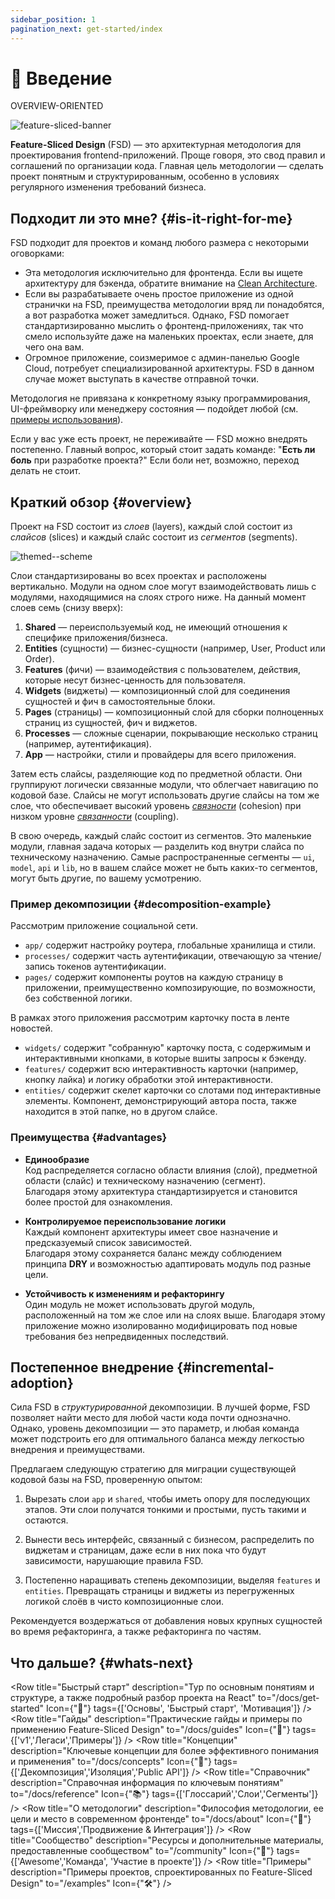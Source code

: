 ```yaml
---
sidebar_position: 1
pagination_next: get-started/index
---
```


# 🔎 Введение

<span class="badge badge--secondary margin-bottom--md">OVERVIEW-ORIENTED</span>

![feature-sliced-banner](/img/banner.jpg)

**Feature-Sliced Design** (FSD) — это архитектурная методология для проектирования frontend-приложений. Проще говоря, это свод правил и соглашений по организации кода. Главная цель методологии — сделать проект понятным и структурированным, особенно в условиях регулярного изменения требований бизнеса.

## Подходит ли это мне? {#is-it-right-for-me}

FSD подходит для проектов и команд любого размера с некоторыми оговорками:

- Эта методология исключительно для фронтенда. Если вы ищете архитектуру для бэкенда, обратите внимание на [Clean Architecture][refs-clean-architecture].
- Если вы разрабатываете очень простое приложение из одной странички на FSD, преимущества методологии вряд ли понадобятся, а вот разработка может замедлиться. Однако, FSD помогает стандартизированно мыслить о фронтенд-приложениях, так что смело используйте даже на маленьких проектах, если знаете, для чего она вам.
- Огромное приложение, соизмеримое с админ-панелью Google Cloud, потребует специализированной архитектуры. FSD в данном случае может выступать в качестве отправной точки.

Методология не привязана к конкретному языку программирования, UI-фреймворку или менеджеру состояния — подойдет любой (см. [примеры использования][refs-examples]).

Если у вас уже есть проект, не переживайте — FSD можно внедрять постепенно. Главный вопрос, который стоит задать команде: "**Eсть ли боль** при разработке проекта?" Если боли нет, возможно, переход делать не стоит. 

## Краткий обзор {#overview}

Проект на FSD состоит из _слоев_ (layers), каждый слой состоит из _слайсов_ (slices) и каждый слайс состоит из _сегментов_ (segments).

![themed--scheme](/img/visual_schema.jpg)

Слои стандартизированы во всех проектах и расположены вертикально. Модули на одном слое могут взаимодействовать лишь с модулями, находящимися на слоях строго ниже. На данный момент слоев семь (снизу вверх):

1. **Shared** — переиспользуемый код, не имеющий отношения к специфике приложения/бизнеса.
2. **Entities** (сущности) — бизнес-сущности (например, User, Product или Order).
3. **Features** (фичи) — взаимодействия с пользователем, действия, которые несут бизнес-ценность для пользователя.
4. **Widgets** (виджеты) — композиционный слой для соединения сущностей и фич в самостоятельные блоки.
5. **Pages** (страницы) — композиционный слой для сборки полноценных страниц из сущностей, фич и виджетов.
6. **Processes** — сложные сценарии, покрывающие несколько страниц (например, аутентификация).
7. **App** — настройки, стили и провайдеры для всего приложения.

Затем есть слайсы, разделяющие код по предметной области. Они группируют логически связанные модули, что облегчает навигацию по кодовой базе. Слайсы не могут использовать другие слайсы на том же слое, что обеспечивает высокий уровень [_связности_][refs-wiki-cohesion] (cohesion) при низком уровне [_связанности_][refs-wiki-coupling] (coupling).

В свою очередь, каждый слайс состоит из сегментов. Это маленькие модули, главная задача которых — разделить код внутри слайса по техническому назначению. Самые распространенные сегменты — `ui`, `model`, `api` и `lib`, но в вашем слайсе может не быть каких-то сегментов, могут быть другие, по вашему усмотрению.

### Пример декомпозиции {#decomposition-example}

Рассмотрим приложение социальной сети.

* `app/` содержит настройку роутера, глобальные хранилища и стили.
* `processes/` содержит часть аутентификации, отвечающую за чтение/запись токенов аутентификации.
* `pages/` содержит компоненты роутов на каждую страницу в приложении, преимущественно композирующие, по возможности, без собственной логики.

В рамках этого приложения рассмотрим карточку поста в ленте новостей.

* `widgets/` содержит "собранную" карточку поста, с содержимым и интерактивными кнопками, в которые вшиты запросы к бэкенду.
* `features/` содержит всю интерактивность карточки (например, кнопку лайка) и логику обработки этой интерактивности.
* `entities/` содержит скелет карточки со слотами под интерактивные элементы. Компонент, демонстрирующий автора поста, также находится в этой папке, но в другом слайсе.

### Преимущества {#advantages}

- **Единообразие**  
  Код распределяется согласно области влияния (слой), предметной области (слайс) и техническому назначению (сегмент).  
  Благодаря этому архитектура стандартизируется и становится более простой для ознакомления.

- **Контролируемое переиспользование логики**  
  Каждый компонент архитектуры имеет свое назначение и предсказуемый список зависимостей.  
  Благодаря этому сохраняется баланс между соблюдением принципа **DRY** и возможностью адаптировать модуль под разные цели.

- **Устойчивость к изменениям и рефакторингу**  
  Один модуль не может использовать другой модуль, расположенный на том же слое или на слоях выше.
  Благодаря этому приложение можно изолированно модифицировать под новые требования без непредвиденных последствий.


## Постепенное внедрение {#incremental-adoption}

Сила FSD в _структурированной_ декомпозиции. В лучшей форме, FSD позволяет найти место для любой части кода почти однозначно. Однако, уровень декомпозиции — это параметр, и любая команда может подстроить его для оптимального баланса между легкостью внедрения и преимуществами.

Предлагаем следующую стратегию для миграции существующей кодовой базы на FSD, проверенную опытом:

1. Вырезать слои `app` и `shared`, чтобы иметь опору для последующих этапов. Эти слои получатся тонкими и простыми, пусть такими и остаются.

2. Вынести весь интерфейс, связанный с бизнесом, распределить по виджетам и страницам, даже если в них пока что будут зависимости, нарушающие правила FSD.

3. Постепенно наращивать степень декомпозиции, выделяя `features` и `entities`. Превращать страницы и виджеты из перегруженных логикой слоёв в чисто композиционные слои.

Рекомендуется воздержаться от добавления новых крупных сущностей во время рефакторинга, а также рефакторинга по частям.

## Что дальше? {#whats-next}


<Row
    title="Быстрый старт"
    description="Тур по основным понятиям и структуре, а также подробный разбор проекта на React"
    to="/docs/get-started"
    Icon={"🚀"}
    tags={['Основы', 'Быстрый старт', 'Мотивация']}
/>
<Row
    title="Гайды"
    description="Практические гайды и примеры по применению Feature-Sliced Design"
    to="/docs/guides"
    Icon={"🎯"}
    tags={['v1','Легаси','Примеры']}
/>
<Row
    title="Концепции"
    description="Ключевые концепции для более эффективного понимания и применения"
    to="/docs/concepts"
    Icon={"🧩"}
    tags={['Декомпозиция','Изоляция','Public API']}
/>
<Row
    title="Справочник"
    description="Справочная информация по ключевым понятиям"
    to="/docs/reference"
    Icon={"📚"}
    tags={['Глоссарий','Слои','Сегменты']}
/>
<Row
    title="О методологии"
    description="Философия методологии, ее цели и место в современном фронтенде"
    to="/docs/about"
    Icon={"🍰"}
    tags={['Миссия','Продвижение & Интеграция']}
/>
<Row
    title="Сообщество"
    description="Ресурсы и дополнительные материалы, предоставленные сообществом"
    to="/community"
    Icon={"💫"}
    tags={['Awesome','Команда', 'Участие в проекте']}
/>
<Row
    title="Примеры"
    description="Примеры проектов, спроектированных по Feature-Sliced Design"
    to="/examples"
    Icon={"🛠"}
/>

[refs-clean-architecture]: https://medium.com/codex/clean-architecture-for-dummies-df6561d42c94
[refs-wiki-cohesion]: https://ru.wikipedia.org/wiki/%D0%A1%D0%B2%D1%8F%D0%B7%D0%BD%D0%BE%D1%81%D1%82%D1%8C_(%D0%BF%D1%80%D0%BE%D0%B3%D1%80%D0%B0%D0%BC%D0%BC%D0%B8%D1%80%D0%BE%D0%B2%D0%B0%D0%BD%D0%B8%D0%B5)
[refs-wiki-coupling]: https://ru.wikipedia.org/wiki/%D0%97%D0%B0%D1%86%D0%B5%D0%BF%D0%BB%D0%B5%D0%BD%D0%B8%D0%B5_(%D0%BF%D1%80%D0%BE%D0%B3%D1%80%D0%B0%D0%BC%D0%BC%D0%B8%D1%80%D0%BE%D0%B2%D0%B0%D0%BD%D0%B8%D0%B5)

[refs-examples]: /examples
